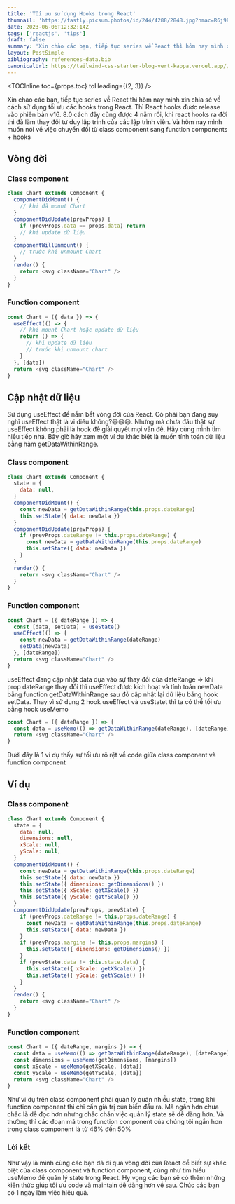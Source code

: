 ```yaml
---
title: 'Tối ưu sử dụng Hooks trong React'
thumnail: 'https://fastly.picsum.photos/id/244/4288/2848.jpg?hmac=R6j9PBP4aBk2vcEIoOPU4R_nuknizryn2Vq8GGtWTrM'
date: 2023-06-06T12:32:14Z
tags: ['reactjs', 'tips']
draft: false
summary: 'Xin chào các bạn, tiếp tục series về React thì hôm nay mình xin chia sẻ về cách sử dụng tối ưu các hooks trong React. Thì React hooks được release vào phiên bản v16. 8.0 cách đây cũng được 4 năm rồi, khi react hooks ra đời thì đã làm thay đổi tư duy lập trình của các lập trình viên. Và hôm nay mình muốn nói về việc chuyển đổi từ class component sang function components + hooks'
layout: PostSimple
bibliography: references-data.bib
canonicalUrl: https://tailwind-css-starter-blog-vert-kappa.vercel.app//blog/new-features-in-v1/
---
```


<TOCInline toc={props.toc} toHeading={(2, 3)} />

Xin chào các bạn, tiếp tục series về React thì hôm nay mình xin chia sẻ về cách sử dụng tối ưu các hooks trong React. Thì React hooks được release vào phiên bản v16. 8.0 cách đây cũng được 4 năm rồi, khi react hooks ra đời thì đã làm thay đổi tư duy lập trình của các lập trình viên. Và hôm nay mình muốn nói về việc chuyển đổi từ class component sang function components + hooks

## Vòng đời

### Class component

```javascript
class Chart extends Component {
  componentDidMount() {
    // khi đã mount Chart
  }
  componentDidUpdate(prevProps) {
    if (prevProps.data == props.data) return
    // khi update dữ liệu
  }
  componentWillUnmount() {
    // trước khi unmount Chart
  }
  render() {
    return <svg className="Chart" />
  }
}
```

### Function component

```javascript
const Chart = ({ data }) => {
  useEffect(() => {
    // khi mount Chart hoặc update dữ liệu
    return () => {
      // khi update dữ liệu
      // trước khi unmount chart
    }
  }, [data])
  return <svg className="Chart" />
}
```

## Cập nhật dữ liệu

Sử dụng useEffect để nắm bắt vòng đời của React.
Có phải bạn đang suy nghĩ useEffect thật là vi diêu không?😃😃😃. Nhưng mà chưa đâu thật sự useEffect không phải là hook để giải quyết mọi vấn đề. Hãy cùng mình tìm hiểu tiếp nhá.
Bây giờ hãy xem một ví dụ khác biệt là muốn tính toán dữ liệu bằng hàm getDataWithinRange.

### Class component

```javascript
class Chart extends Component {
  state = {
    data: null,
  }
  componentDidMount() {
    const newData = getDataWithinRange(this.props.dateRange)
    this.setState({ data: newData })
  }
  componentDidUpdate(prevProps) {
    if (prevProps.dateRange != this.props.dateRange) {
      const newData = getDataWithinRange(this.props.dateRange)
      this.setState({ data: newData })
    }
  }
  render() {
    return <svg className="Chart" />
  }
}
```

### Function component

```javascript
const Chart = ({ dateRange }) => {
  const [data, setData] = useState()
  useEffect(() => {
    const newData = getDataWithinRange(dateRange)
    setData(newData)
  }, [dateRange])
  return <svg className="Chart" />
}
```

useEffect đang cập nhật data dựa vào sự thay đổi của dateRange => khi prop dateRange thay đổi thì useEffect được kích hoạt và tính toán newData bằng function getDataWithinRange sau đó cập nhật lại dữ liệu bằng hook setData.
Thay vì sử dụng 2 hook useEffect và useStatet thì ta có thể tối ưu bằng hook useMemo

```javascript
const Chart = ({ dateRange }) => {
  const data = useMemo(() => getDataWithinRange(dateRange), [dateRange])
  return <svg className="Chart" />
}
```

Dưới đây là 1 ví dụ thấy sự tối ưu rõ rệt về code giữa class component và function component

## Ví dụ

### Class component

```javascript
class Chart extends Component {
  state = {
    data: null,
    dimensions: null,
    xScale: null,
    yScale: null,
  }
  componentDidMount() {
    const newData = getDataWithinRange(this.props.dateRange)
    this.setState({ data: newData })
    this.setState({ dimensions: getDimensions() })
    this.setState({ xScale: getXScale() })
    this.setState({ yScale: getYScale() })
  }
  componentDidUpdate(prevProps, prevState) {
    if (prevProps.dateRange != this.props.dateRange) {
      const newData = getDataWithinRange(this.props.dateRange)
      this.setState({ data: newData })
    }
    if (prevProps.margins != this.props.margins) {
      this.setState({ dimensions: getDimensions() })
    }
    if (prevState.data != this.state.data) {
      this.setState({ xScale: getXScale() })
      this.setState({ yScale: getYScale() })
    }
  }
  render() {
    return <svg className="Chart" />
  }
}
```

### Function component

```javascript
const Chart = ({ dateRange, margins }) => {
  const data = useMemo(() => getDataWithinRange(dateRange), [dateRange])
  const dimensions = useMemo(getDimensions, [margins])
  const xScale = useMemo(getXScale, [data])
  const yScale = useMemo(getYScale, [data])
  return <svg className="Chart" />
}
```

Như ví dụ trên class component phải quản lý quán nhiều state, trong khi function component thì chỉ cần giá trị của biến đầu ra. Mã ngắn hơn chưa chắc là dễ đọc hơn nhưng chắc chắn việc quản lý state sẽ dễ dàng hơn. Và thường thì các đoạn mã trong function component của chúng tôi ngắn hơn trong class component là từ 46% đến 50%

### Lời kết

Như vậy là mình cùng các bạn đã đi qua vòng đời của React để biết sự khác biệt của class component và function component, cũng như tìm hiểu useMemo để quản lý state trong React. Hy vọng các bạn sẽ có thêm những kiến thức giúp tối ưu code và maintain dễ dàng hơn về sau. Chúc các bạn có 1 ngày làm việc hiệu quả.
